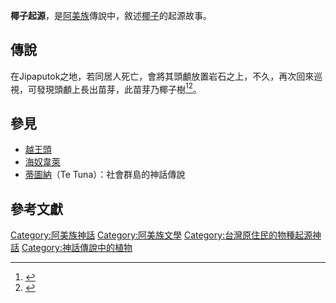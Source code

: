 {{expert|subject=臺灣原住民族}}

'''椰子起源'''，是[[阿美族|阿美族]]傳說中，敘述[[椰子|椰子]]的起源故事。

== 傳說 ==
在Jipaputok之地，若同居人死亡，會將其頭顱放置岩石之上，不久，再次回來巡視，可發現頭顱上長出苗芽，此苗芽乃椰子樹<ref name="臺灣土著傳說與大陸">{{cite web|author=[[孫家驥|孫家驥]] |url=https://folkways.twcenter.org.tw/catalog_detail.jsp?vol=0009&pha=1 |title=《臺灣土著傳說與大陸》 |publisher=[[臺灣風物|臺灣風物]] |work=[[財團法人吳三連台灣史料基金會|財團法人吳三連台灣史料基金會]] |accessdate=1959}}</ref><ref name="阿美族神話與傳說">{{cite book |author=[[達西烏拉彎‧畢馬|達西烏拉彎‧畢馬]] |title=《阿美族神話與傳說》 |url=https://www.books.com.tw/products/0010232685 |publisher=[[晨星|晨星]] |year=2003/09/01 |isbn=9574554783 |access-date=2021-02-27 |archive-date=2016-11-03 |archive-url=https://web.archive.org/web/20161103012425/http://www.books.com.tw/products/0010232685 |dead-url=no }}</ref>。

== 參見 ==
* [[越王頭|越王頭]]
* [[海奴韋萊|海奴韋萊]]
* [[伊娜|蒂圖納]]（Te Tuna）：社會群島的神話傳說
== 參考文獻 ==
{{reflist}}

[[Category:阿美族神話|Category:阿美族神話]]
[[Category:阿美族文學|Category:阿美族文學]]

[[Category:台灣原住民的物種起源神話|Category:台灣原住民的物種起源神話]]
[[Category:神話傳說中的植物|Category:神話傳說中的植物]]
{{Myth-stub}}